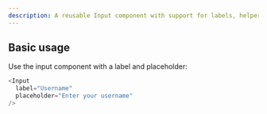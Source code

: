 ```yaml
---
description: A reusable Input component with support for labels, helper text, error states, and icons.
---
```



## Basic usage

Use the input component with a label and placeholder:

```js
<Input 
  label="Username"
  placeholder="Enter your username"
/>
```
